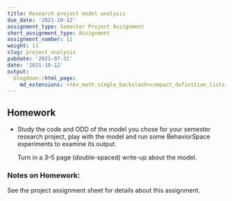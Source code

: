 ```yaml
---
title: Research project model analysis
due_date: '2021-10-12'
assignment_type: Semester Project Assignment
short_assignment_type: Assignment
assignment_number: 11
weight: 11
slug: project_analysis
pubdate: '2021-07-31'
date: '2021-10-12'
output:
  blogdown::html_page:
    md_extensions: +tex_math_single_backslash+compact_definition_lists
---
```

## Homework

* Study the code and ODD of the model you chose for your semester research project, play with the model and run some BehaviorSpace experiments to examine its
  output.

  Turn in a 3--5 page (double-spaced) write-up about the model.

### Notes on Homework:

See the project assignment sheet for details about this assignment.
